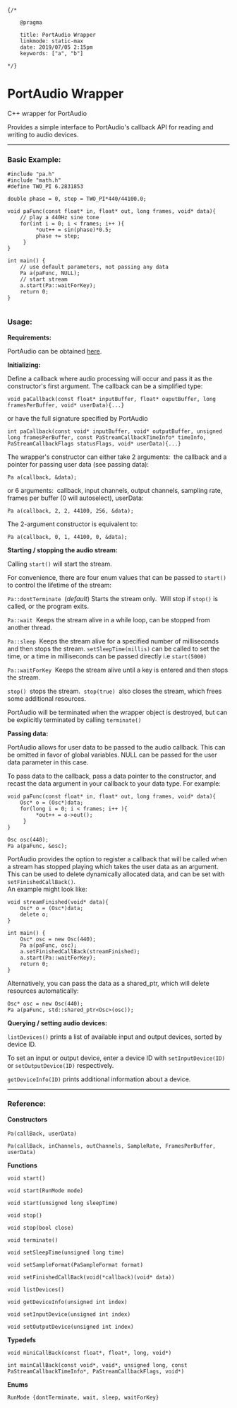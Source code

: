 
	{/*

		@pragma

		title: PortAudio Wrapper
		linkmode: static-max
		date: 2019/07/05 2:15pm
		keywords: ["a", "b"]

	*/}


# PortAudio Wrapper

C++ wrapper for PortAudio

Provides a simple interface to PortAudio's callback API for reading and writing to audio devices. 

---

### Basic Example:

```
#include "pa.h"
#include "math.h"
#define TWO_PI 6.2831853

double phase = 0, step = TWO_PI*440/44100.0;

void paFunc(const float* in, float* out, long frames, void* data){    
    // play a 440Hz sine tone
    for(int i = 0; i < frames; i++ ){
         *out++ = sin(phase)*0.5;
         phase += step;
     }
}

int main() {
    // use default parameters, not passing any data
    Pa a(paFunc, NULL);
    // start stream
    a.start(Pa::waitForKey);
    return 0;
}
    
```
### Usage:

**Requirements:**

PortAudio can be obtained [here](http://www.portaudio.com/).


**Initializing:**

Define a callback where audio processing will occur and pass it as the constructor's first argument. The callback can be a simplified type: 
 ```   
void paCallback(const float* inputBuffer, float* ouputBuffer, long framesPerBuffer, void* userData){...}
```    
or have the full signature specified by PortAudio  
```
int paCallback(const void* inputBuffer, void* outputBuffer, unsigned long framesPerBuffer, const PaStreamCallbackTimeInfo* timeInfo, PaStreamCallbackFlags statusFlags, void* userData){...}
 ```           
The wrapper's constructor can either take 2 arguments:&nbsp; the callback and a pointer for passing user data (see passing data):

`Pa a(callback, &data);` 

or 6 arguments: &nbsp;callback, input channels, output channels, sampling rate, frames per buffer (0 will autoselect), userData:

`Pa a(callback, 2, 2, 44100, 256, &data);`
    
The 2-argument constructor is equivalent to: 

`Pa a(callback, 0, 1, 44100, 0, &data);` 


**Starting / stopping the audio stream:**

Calling `start()` will start the stream.

For convenience, there are four  enum values that can be passed  to `start()` to control the lifetime of the stream:

 `Pa::dontTerminate` &nbsp;(_default_) Starts the stream only. &nbsp;Will stop if `stop()` is called, or the program exits.

 `Pa::wait` &nbsp;Keeps the stream alive in a while loop, can be stopped from another thread.

 `Pa::sleep`&nbsp; Keeps the stream alive for a specified number of milliseconds and then stops the stream. `setSleepTime(millis)` can be called to set the time, or a time in milliseconds can be passed directly i.e `start(5000)`

 `Pa::waitForKey` &nbsp;Keeps the stream alive until a key is entered and then stops the stream.

`stop()` &nbsp;stops the stream. &nbsp;`stop(true)` &nbsp;also closes the stream, which frees some additional resources.

PortAudio will be terminated when the wrapper object is destroyed, but can be explicitly terminated by calling `terminate()`


**Passing data:**

PortAudio allows for user data  to be passed to the audio callback. This can be omitted in favor of global variables. NULL can be passed for the user data parameter in this case.

To pass data to the callback, pass a data pointer to the constructor, and recast the data argument in your callback to your data type. For example:
```
void paFunc(const float* in, float* out, long frames, void* data){    
    Osc* o = (Osc*)data;
    for(long i = 0; i < frames; i++ ){
         *out++ = o->out();
     }
}
    
Osc osc(440);
Pa a(paFunc, &osc);

```
PortAudio provides the option to register a callback that will be called when a stream has stopped playing which takes the user data as an argument. This can be used to delete dynamically allocated data, and can be set with `setFinishedCallBack()`.  
An example  might look like:
```
void streamFinished(void* data){
    Osc* o = (Osc*)data;
    delete o;
}

int main() {
    Osc* osc = new Osc(440);
    Pa a(paFunc, osc);
    a.setFinishedCallBack(streamFinished);
    a.start(Pa::waitForKey);
    return 0;
}
```    
Alternatively, you can pass the data as a shared_ptr, which will delete resources automatically:
```
Osc* osc = new Osc(440);
Pa a(paFunc, std::shared_ptr<Osc>(osc));
```

**Querying / setting audio devices:**

`listDevices()` prints a list of available input and output devices, sorted by device ID. 

To set an input or output device, enter a device ID with `setInputDevice(ID)` or `setOutputDevice(ID)` respectively. 

`getDeviceInfo(ID)` prints additional information about a device. 

---
### Reference:

**Constructors**

`Pa(callBack, userData)` &nbsp;

`Pa(callBack, inChannels, outChannels, SampleRate, FramesPerBuffer, userData)`

**Functions**

`void start()`

`void start(RunMode mode)`

`void start(unsigned long sleepTime)`
    
`void stop()`

`void stop(bool close)`

`void terminate()`

`void setSleepTime(unsigned long time)`

`void setSampleFormat(PaSampleFormat format)`

`void setFinishedCallBack(void(*callback)(void* data))`

`void listDevices()`

`void getDeviceInfo(unsigned int index)`

`void setInputDevice(unsigned int index)`

`void setOutputDevice(unsigned int index)`

**Typedefs**

`void miniCallBack(const float*, float*, long, void*)`

`int mainCallBack(const void*, void*, unsigned long, const PaStreamCallbackTimeInfo*, PaStreamCallbackFlags, void*)`

**Enums**

`RunMode {dontTerminate, wait, sleep, waitForKey}`
    